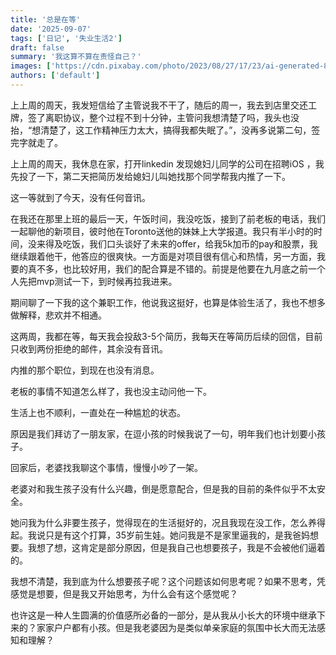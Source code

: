 ```yaml
---
title: '总是在等'
date: '2025-09-07'
tags: ['日记', '失业生活2']
draft: false
summary: '我这算不算在责怪自己？'
images: ['https://cdn.pixabay.com/photo/2023/08/27/17/23/ai-generated-8217602_1280.jpg']
authors: ['default']
---
```


上上周的周天，我发短信给了主管说我不干了，随后的周一，我去到店里交还工牌，签了离职协议，整个过程不到十分钟，主管问我想清楚了吗，我头也没抬，“想清楚了，这工作精神压力太大，搞得我都失眠了。”，没再多说第二句，签完字就走了。

上上周的周天，我休息在家，打开linkedin 发现媳妇儿同学的公司在招聘iOS ，我先投了一下，第二天把简历发给媳妇儿叫她找那个同学帮我内推了一下。

这一等就到了今天，没有任何音讯。

在我还在那里上班的最后一天，午饭时间，我没吃饭，接到了前老板的电话，我们一起聊他的新项目，彼时他在Toronto送他的妹妹上大学报道。我只有半小时的时间，没来得及吃饭，我们口头谈好了未来的offer，给我5k加币的pay和股票，我继续跟着他干，他答应的很爽快。一方面是对项目很有信心和热情，另一方面，我要的真不多，也比较好用，我们的配合算是不错的。前提是他要在九月底之前一个人先把mvp测试一下，到时候再拉我进来。

期间聊了一下我的这个兼职工作，他说我这挺好，也算是体验生活了，我也不想多做解释，悲欢并不相通。

这两周，我都在等，每天我会投敌3-5个简历，我每天在等简历后续的回信，目前只收到两份拒绝的邮件，其余没有音讯。

内推的那个职位，到现在也没有消息。

老板的事情不知道怎么样了，我也没主动问他一下。

生活上也不顺利，一直处在一种尴尬的状态。

原因是我们拜访了一朋友家，在逗小孩的时候我说了一句，明年我们也计划要小孩子。

回家后，老婆找我聊这个事情，慢慢小吵了一架。

老婆对和我生孩子没有什么兴趣，倒是愿意配合，但是我的目前的条件似乎不太安全。

她问我为什么非要生孩子，觉得现在的生活挺好的，况且我现在没工作，怎么养得起。我说只是有这个打算，35岁前生娃。她问我是不是家里逼我的，是我爸妈想要。我想了想，这肯定是部分原因，但是我自己也想要孩子，我是不会被他们逼着的。

我想不清楚，我到底为什么想要孩子呢？这个问题该如何思考呢？如果不思考，凭感觉是想要，但是我又开始思考，为什么会有这个感觉呢？

也许这是一种人生圆满的价值感所必备的一部分，是从我从小长大的环境中继承下来的？家家户户都有小孩。但是我老婆因为是类似单亲家庭的氛围中长大而无法感知和理解？
